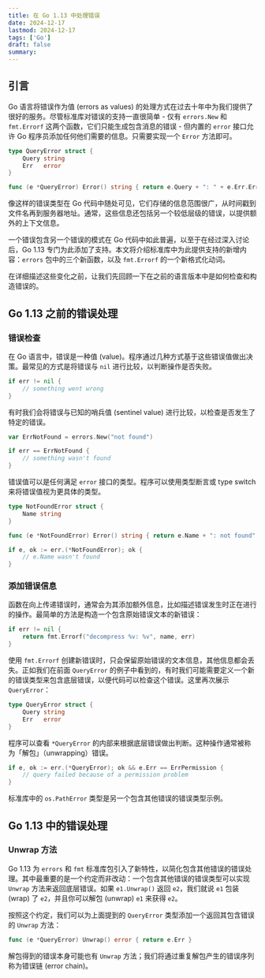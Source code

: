 ```yaml
---
title: 在 Go 1.13 中处理错误
date: 2024-12-17
lastmod: 2024-12-17
tags: ['Go']
draft: false
summary:
---
```


## 引言

Go 语言将错误作为值 (errors as values) 的处理方式在过去十年中为我们提供了很好的服务。尽管标准库对错误的支持一直很简单 - 仅有 `errors.New` 和 `fmt.Errorf` 这两个函数，它们只能生成包含消息的错误 - 但内置的 `error` 接口允许 Go 程序员添加任何他们需要的信息。只需要实现一个 `Error` 方法即可。

```go
type QueryError struct {
    Query string
    Err   error
}

func (e *QueryError) Error() string { return e.Query + ": " + e.Err.Error() }
```

像这样的错误类型在 Go 代码中随处可见，它们存储的信息范围很广，从时间戳到文件名再到服务器地址。通常，这些信息还包括另一个较低层级的错误，以提供额外的上下文信息。

一个错误包含另一个错误的模式在 Go 代码中如此普遍，以至于在经过深入讨论后，Go 1.13 专门为此添加了支持。本文将介绍标准库中为此提供支持的新增内容：`errors` 包中的三个新函数，以及 `fmt.Errorf` 的一个新格式化动词。

在详细描述这些变化之前，让我们先回顾一下在之前的语言版本中是如何检查和构造错误的。

## Go 1.13 之前的错误处理

### 错误检查

在 Go 语言中，错误是一种值 (value)。程序通过几种方式基于这些错误值做出决策。最常见的方式是将错误与 `nil` 进行比较，以判断操作是否失败。

```go
if err != nil {
	// something went wrong
}
```

有时我们会将错误与已知的哨兵值 (sentinel value) 进行比较，以检查是否发生了特定的错误。

```go
var ErrNotFound = errors.New("not found")

if err == ErrNotFound {
    // something wasn't found
}
```

错误值可以是任何满足 `error` 接口的类型。程序可以使用类型断言或 type switch 来将错误值视为更具体的类型。

```go
type NotFoundError struct {
    Name string
}

func (e *NotFoundError) Error() string { return e.Name + ": not found" }

if e, ok := err.(*NotFoundError); ok {
    // e.Name wasn't found
}
```

### 添加错误信息

函数在向上传递错误时，通常会为其添加额外信息，比如描述错误发生时正在进行的操作。最简单的方法是构造一个包含原始错误文本的新错误：

```go
if err != nil {
    return fmt.Errorf("decompress %v: %v", name, err)
}
```

使用 `fmt.Errorf` 创建新错误时，只会保留原始错误的文本信息，其他信息都会丢失。正如我们在前面 `QueryError` 的例子中看到的，有时我们可能需要定义一个新的错误类型来包含底层错误，以便代码可以检查这个错误。这里再次展示 `QueryError`：

```go
type QueryError struct {
    Query string
    Err   error
}
```

程序可以查看 `*QueryError` 的内部来根据底层错误做出判断。这种操作通常被称为「解包」（unwrapping）错误。

```go
if e, ok := err.(*QueryError); ok && e.Err == ErrPermission {
    // query failed because of a permission problem
}
```

标准库中的 `os.PathError` 类型是另一个包含其他错误的错误类型示例。

## Go 1.13 中的错误处理

### Unwrap 方法

Go 1.13 为 `errors` 和 `fmt` 标准库包引入了新特性，以简化包含其他错误的错误处理。其中最重要的是一个约定而非改动：一个包含其他错误的错误类型可以实现 `Unwrap` 方法来返回底层错误。如果 `e1.Unwrap()` 返回 `e2`，我们就说 `e1` 包装 (wrap) 了 `e2`，并且你可以解包 (unwrap) `e1` 来获得 `e2`。

按照这个约定，我们可以为上面提到的 `QueryError` 类型添加一个返回其包含错误的 `Unwrap` 方法：

```go
func (e *QueryError) Unwrap() error { return e.Err }
```

解包得到的错误本身可能也有 `Unwrap` 方法；我们将通过重复解包产生的错误序列称为错误链 (error chain)。
